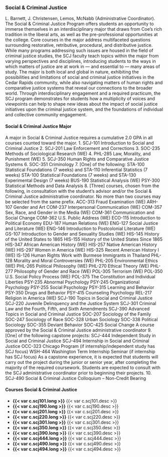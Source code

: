 ### Social & Criminal Justice
L. Barnett, J. Christensen, Lemos, McNabb (Administrative Coordinator).
The Social & Criminal Justice Program offers students an opportunity to immerse themselves in an interdisciplinary major that draws from Coe’s rich tradition in the liberal arts, as well as the pre-professional opportunities at the college. Core courses in the major address multifaceted questions surrounding restorative, retributive, procedural, and distributive justice. While many programs addressing such issues are housed in the field of criminal justice studies, the SCJ faculty teach topics within the major from varying perspectives and disciplines, introducing students to the ways in which matters of justice are at work in — and essential to — many areas of study.
The major is both local and global in nature, exhibiting the possibilities and limitations of social and criminal justice initiatives in the Cedar Rapids community, while also navigating matters of human rights and comparative justice systems that reveal our connections to the broader world.
Through interdisciplinary engagement and a required practicum, the SCJ program demonstrates for students how a multiplicity of voices and viewpoints can help to shape new ideas about the impact of social justice initiatives upon the criminal justice system, and the foundations of individual and collective community engagement.

#### Social & Criminal Justice Major
A major in Social & Criminal Justice requires a cumulative 2.0 GPA in all courses counted toward the major.
1. SCJ-101 Introduction to Social and Criminal Justice
2. SCJ-201 Law Enforcement and Corrections
3. SOC-235 Methods of Sociological Research (WE)
4. PHL-285 Law, Morality, and Punishment (WE)
5. SCJ-350 Human Rights and Comparative Justice Systems
6. SOC-351 Criminology
7. [One] of the following:
   STA-100 Statistical Foundations (7 weeks) and STA-110 Inferential Statistics (7 weeks)
   STA-100 Statistical Foundations (7 weeks) and STA-130 Experimental Design (7 weeks)
   BUS-190 Statistical Analysis (WE)
   PSY-300 Statistical Methods and Data Analysis
8. [Three] courses, chosen from the following, in consultation with the student’s advisor and/or the Social & Criminal Justice administrative coordinator. No more than two courses may be selected from the same prefix.
   ACC-313 Fraud Examination (WE)
   ARH-107 Gender and Art 
   COM-237 Interpersonal Communication (WE)
   COM-357 Sex, Race, and Gender in the Media (WE)
   COM-361 Communication and Social Change 
   COM-362 U.S. Public Address (WE)
   ECO-115 Introduction to Political Economy 
   EDU-187 Human Relations (WE)
   ENG-127 Social Justice and Literature (WE)
   ENG-146 Introduction to Postcolonial Literature (WE)
   GS-107 Introduction to Gender and Sexuality Studies (WE)
   HIS-145 History of the United States to 1865
   HIS-155 History of the United States Since 1865 
   HIS-347 African American History (WE)
   HIS-257 Native American History (WE)
   HIS-297 Women in America (WE)
   HIS-325 Recent American History I (WE)
   IS-126 Human Rights Work with Burmese Immigrants in Thailand 
   PHL-128 Morality and Moral Controversies (WE)
   PHL-205 Environmental Ethics (WE)
   PHL-265 Political Philosophy (WE)
   PHL-270 Ethical Theory (WE)
   PHL-277 Philosophy of Gender and Race (WE)
   POL-305 Terrorism (WE)
   POL-350 U.S. Social Policy Process (WE)
   POL-375 The Constitution and Individual Liberties 
   PSY-235 Abnormal Psychology
   PSY-245 Organizational Psychology 
   PSY-255 Social Psychology
   PSY-315 Learning and Behavior 
   PSY-350 Drugs and Behavior 
   PSY-415 Counseling Psychology 
   REL-217 Religion in America (WE)
   SCJ-190 Topics in Social and Criminal Justice
   SCJ-220 Juvenile Delinquency and the Justice System
   SCJ-301 Criminal Law and the Fourth, Fifth, and Sixth Amendments 
   SCJ-390 Advanced Topics in Social and Criminal Justice
   SOC-207 Sociology of the Family 
   SOC-247 Sociology of Race
   SOC-328 Urban Sociology 
   SOC-338 Political Sociology 
   SOC-355 Deviant Behavior 
   SOC-425 Social Change
   A course approved by the Social & Criminal Justice administrative coordinator
9. [One] of the following capstone projects:
   SCJ-444 Independent Study in Social and Criminal Justice 
   SCJ-494 Internship in Social and Criminal Justice
   OCC-323 Chicago Program (if internship/independent study has SCJ focus)
   WSH-464 Washington Term Internship Seminar (if internship has SCJ focus)
As a capstone experience, it is expected that students will carry out the project during the junior or senior year, after completing the majority of the required coursework. Students are expected to consult with the SCJ administrative coordinator prior to beginning their projects. 
10. SCJ-490 Social & Criminal Justice Colloquium -- Non-Credit Bearing

#### Courses Social & Criminal Justice

- **{{< var c.scj101.long >}}**
  {{< var c.scj101.desc >}}  
- **{{< var c.scj190.long >}}**
  {{< var c.scj190.desc >}}
- **{{< var c.scj201.long >}}**
  {{< var c.scj201.desc >}}  
- **{{< var c.scj220.long >}}**
  {{< var c.scj220.desc >}}
- **{{< var c.scj301.long >}}**
  {{< var c.scj301.desc >}}  
- **{{< var c.scj350.long >}}**
  {{< var c.scj350.desc >}}
- **{{< var c.scj390.long >}}**
  {{< var c.scj390.desc >}}  
- **{{< var c.scj444.long >}}**
  {{< var c.scj444.desc >}}
- **{{< var c.scj490.long >}}**
  {{< var c.scj490.desc >}}
- **{{< var c.scj494.long >}}**
  {{< var c.scj494.desc >}}  